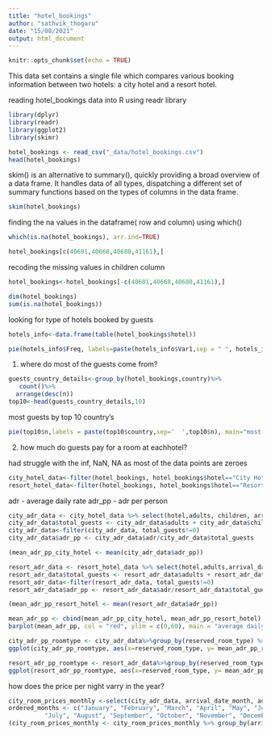 ```yaml
---
title: "hotel_bookings"
author: "sathvik_thogaru"
date: "15/08/2021"
output: html_document
---
```


```r
knitr::opts_chunk$set(echo = TRUE)
```

This data set contains a single file which compares various booking information between two hotels: a city hotel and a resort hotel.

reading hotel_bookings data into R using readr library

```r
library(dplyr)
library(readr)
library(ggplot2)
library(skimr)
```

```r
hotel_bookings <- read_csv("_data/hotel_bookings.csv")
head(hotel_bookings)
```


skim() is an alternative to summary(), quickly providing a broad overview of a data frame. It handles data of all types, dispatching a different set of summary functions based on the types of columns in the data frame.

```r
skim(hotel_bookings)
```

finding the na values in the dataframe( row and column) using which() 
```r
which(is.na(hotel_bookings), arr.ind=TRUE)
```

```r
hotel_bookings[c(40601,40668,40680,41161),]
```

recoding the missing values in children column

```r
hotel_bookings<-hotel_bookings[-c(40601,40668,40680,41161),] 
```

```r
dim(hotel_bookings)
sum(is.na(hotel_bookings))
```

looking for type of hotels booked by guests

```r
hotels_info<-data.frame(table(hotel_bookings$hotel))
```

```r
pie(hotels_info$Freq, labels=paste(hotels_info$Var1,sep = " ", hotels_info$Freq), main = "type of hotels booked by guests")
```

1. where do most of the guests come from?

```r
guests_country_details<-group_by(hotel_bookings,country)%>%
   count()%>%
  arrange(desc(n))
top10<-head(guests_country_details,10)
```

most guests by top 10 country's
```r
pie(top10$n,labels = paste(top10$country,sep='  ',top10$n), main="most guests and country's")
```

2. how much do guests pay for a room at eachhotel?

had struggle with the inf, NaN, NA as most of the data points are zeroes
```r
city_hotel_data<-filter(hotel_bookings, hotel_bookings$hotel=="City Hotel")
resort_hotel_data<-filter(hotel_bookings, hotel_bookings$hotel=="Resort Hotel")
```

adr - average daily rate
adr_pp - adr per person


```r
city_adr_data <- city_hotel_data %>% select(hotel,adults, children, arrival_date_month, reserved_room_type, adr)
city_adr_data$total_guests <- city_adr_data$adults + city_adr_data$children
city_adr_data<-filter(city_adr_data, total_guests!=0)
city_adr_data$adr_pp <- city_adr_data$adr/city_adr_data$total_guests
```

```r
(mean_adr_pp_city_hotel <- mean(city_adr_data$adr_pp))
```
```r
resort_adr_data <- resort_hotel_data %>% select(hotel,adults,arrival_date_month, children,reserved_room_type, adr)
resort_adr_data$total_guests <- resort_adr_data$adults + resort_adr_data$children
resort_adr_data<-filter(resort_adr_data, total_guests!=0)
resort_adr_data$adr_pp <- resort_adr_data$adr/resort_adr_data$total_guests
```

```r
(mean_adr_pp_resort_hotel <- mean(resort_adr_data$adr_pp))
```

```r
mean_adr_pp <- cbind(mean_adr_pp_city_hotel, mean_adr_pp_resort_hotel)
barplot(mean_adr_pp, col = "red", ylim = c(0,60), main = "average daily rate per person in city and resort hotel ", names.arg = c("city hotel", "resort_hotel"))
```


```r
city_adr_pp_roomtype <- city_adr_data%>%group_by(reserved_room_type) %>% summarise(mean_adr_pp_roomtype=mean(adr_pp))
ggplot(city_adr_pp_roomtype, aes(x=reserved_room_type, y= mean_adr_pp_roomtype))+geom_bar(stat = "identity",fill = "blue")+labs(x="reserved room type", y="mean price of room per person", title = "mean price of reserved room type per person at city hotel")
```

```r
resort_adr_pp_roomtype <- resort_adr_data%>%group_by(reserved_room_type) %>% summarise(mean_adr_pp_roomtype=mean(adr_pp))
ggplot(resort_adr_pp_roomtype, aes(x=reserved_room_type, y= mean_adr_pp_roomtype))+geom_bar(stat = "identity",fill = "blue")+labs(x="reserved room type", y="mean price of room per person", title = "mean price of reserved room type per person at resort hotel")
```



how does the price per night varry in the year?

```r
city_room_prices_monthly <-select(city_adr_data, arrival_date_month, adr_pp)
ordered_months <- c("January", "February", "March", "April", "May", "June", 
          "July", "August", "September", "October", "November", "December")
(city_room_prices_monthly <- city_room_prices_monthly %>% group_by(arrival_date_month) %>% summarise(mean_room_prices = mean(adr_pp)))
```
























